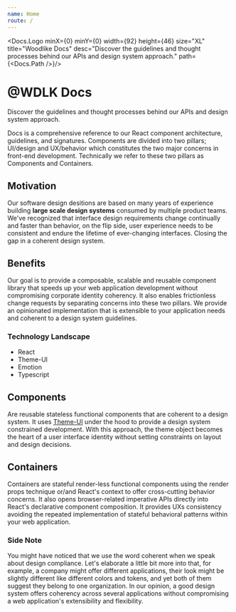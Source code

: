```yaml
---
name: Home
route: /
---
```



<Docs.Logo
  minX={0}
  minY={0}
  width={92}
  height={46}
  size="XL"
  title="Woodlike Docs"
  desc="Discover the guidelines and thought processes behind our APIs and design system approach."
  path={<Docs.Path />}/>

# @WDLK Docs

Discover the guidelines and thought processes behind our APIs and design system approach.

Docs is a comprehensive reference to our React component architecture, guidelines, and signatures. Components are divided into two pillars; UI/design and UX/behavior which constitutes the two major concerns in front-end development. Technically we refer to these two pillars as Components and Containers.

## Motivation

Our software design desitions are based on many years of experience building **large scale design systems** consumed by multiple product teams. We've recognized that interface design requirements change continually and faster than behavior, on the flip side, user experience needs to be consistent and endure the lifetime of ever-changing interfaces. Closing the gap in a coherent design system.

## Benefits

Our goal is to provide a composable, scalable and reusable component library that speeds up your web application development without compromising corporate identity coherency. It also enables frictionless change requests by separating concerns into these two pillars. We provide an opinionated implementation that is extensible to your application needs and coherent to a design system guidelines.

### Technology Landscape

- React
- Theme-UI
- Emotion
- Typescript

## Components

Are reusable stateless functional components that are coherent to a design system. It uses [Theme-UI](https://theme-ui.com/) under the hood to provide a design system constrained development. With this approach, the theme object becomes the heart of a user interface identity without setting constraints on layout and design decisions.

## Containers

Containers are stateful render-less functional components using the render props technique or/and React's context to offer cross-cutting behavior concerns. It also opens browser-related imperative APIs directly into React's declarative component composition. It provides UXs consistency avoiding the repeated implementation of stateful behavioral patterns within your web application.

### Side Note

You might have noticed that we use the word coherent when we speak about design compliance. Let's elaborate a little bit more into that, for example, a company might offer different applications, their look might be slightly different like different colors and tokens, and yet both of them suggest they belong to one organization. In our opinion, a good design system offers coherency across several applications without compromising a web application's extensibility and flexibility.
